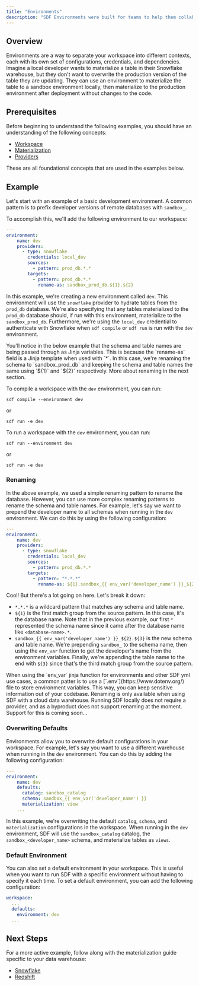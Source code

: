 ```yaml
---
title: "Environments"
description: "SDF Environments were built for teams to help them collaborate, isolate, and maintain development, staging, and production environments."
---
```


## Overview

Environments are a way to separate your workspace into different contexts, each with its own set of configurations, credentials, and dependencies. Imagine a local developer wants to materialize a table in their Snowflake warehouse, but they don't want to overwrite the production version of the table they are updating. 
They can use an environment to materialize the table to a sandbox environment locally, then materialize to the production environment after deployment without changes to the code.

## Prerequisites

Before beginning to understand the following examples, you should have an understanding of the following concepts:

- [Workspace](/guide/workspace)
- [Materialization](/guide/materialization)
- [Providers](/guide/transformation/providers)

These are all foundational concepts that are used in the examples below.

## Example

Let's start with an example of a basic development environment. A common pattern is to prefix developer versions of remote databases with `sandbox_`.

To accomplish this, we'll add the following environment to our workspace:

```yml
---
environment:
    name: dev
    providers:
      - type: snowflake
        credentials: local_dev
        sources:
          - pattern: prod_db.*.*
        targets:
          - pattern: prod_db.*.*
            rename-as: sandbox_prod_db.${1}.${2}
```

In this example, we're creating a new environment called `dev`. This environment will use the `snowflake` provider to hydrate tables from the `prod_db` database. We're also specifying that any tables materialized to the `prod_db` database should, if run with this environment, materialize to the `sandbox_prod_db`.
Furthermore, we're using the `local_dev` credential to authenticate with Snowflake when `sdf compile` or `sdf run` is run with the `dev` environment.

<Note>
You'll notice in the below example that the schema and table names are being passed through as Jinja variables. 
This is because the `rename-as` field is a Jinja template when used with `*`. In this case, we're renaming the 
schema to `sandbox_prod_db` and keeping the schema and table names the same using `${1}` and `${2}` respectively. 
More about renaming in the next section.
</Note>

To compile a workspace with the `dev` environment, you can run:

```shell
sdf compile --environment dev
```

or 

```shell
sdf run -e dev
```

To run a workspace with the `dev` environment, you can run:

```shell
sdf run --environment dev
```

or 

```shell
sdf run -e dev
```

### Renaming

In the above example, we used a simple renaming pattern to rename the database. However, you can use more complex renaming patterns to rename the schema and table names. For example, let's say we want to prepend the developer name to all schemas when running in the `dev` environment. We can do this by using the following configuration:

```yml
---
environment:
    name: dev
    providers:
      - type: snowflake
        credentials: local_dev
        sources:
          - pattern: prod_db.*.*
        targets:
          - pattern: "*.*.*"
            rename-as: ${1}.sandbox_{{ env_var('developer_name') }}_${2}.${3}
```
         
Cool! But there's a lot going on here. Let's break it down:

- `*.*.*` is a wildcard pattern that matches any schema and table name.
- `${1}` is the first match group from the source pattern. In this case, it's the database name. Note that in the previous example, our first `*` represented the schema name since it came after the database name like `<database-name>.*`.
- `sandbox_{{ env_var('developer_name') }}_${2}.${3}` is the new schema and table name. We're prepending `sandbox_` to the schema name, then using the `env_var` function to get the developer's name from the environment variables. Finally, we're appending the table name to the end with `${3}` since that's the third match group from the source pattern.

<Tip>
  When using the `env_var` jinja function for environments and other SDF yml use cases, a common patter is to use a [`.env`](https://www.dotenv.org/) file to store environment variables. This way, you can keep sensitive information out of your codebase.
</Tip>

<Warning>
  Renaming is only available when using SDF with a cloud data warehouse. Running SDF locally does not require a provider, and as a byproduct does not support renaming at the moment. Support for this is coming soon...
</Warning>

### Overwriting Defaults

Environments allow you to overwrite default configurations in your workspace. For example, let's say you want to use a different warehouse when running in the `dev` environment. You can do this by adding the following configuration:

```yml
---
environment:
    name: dev
    defaults:
      catalog: sandbox_catalog
      schema: sandbox_{{ env_var('developer_name') }}
      materialization: view
    ...
```

In this example, we're overwriting the default `catalog`, `schema`, and `materialization` configurations in the workspace. When running in the `dev` environment, SDF will use the `sandbox_catalog` catalog, the `sandbox_<developer_name>` schema, and materialize tables as `views`.

### Default Environment

You can also set a default environment in your workspace. This is useful when you want to run SDF with a specific environment without having to specify it each time. To set a default environment, you can add the following configuration:

```yml
workspace:
  ...
  defaults:
    environment: dev
  ...
```

## Next Steps

For a more active example, follow along with the materialization guide specific to your data warehouse:

- [Snowflake](/integrations/snowflake)
- [Redshift](/integrations/redshift)
